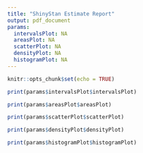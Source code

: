 ```yaml
---
title: "ShinyStan Estimate Report"
output: pdf_document
params:
  intervalsPlot: NA
  areasPlot: NA
  scatterPlot: NA
  densityPlot: NA
  histogramPlot: NA
---
```


```r
knitr::opts_chunk$set(echo = TRUE)
```

```r
print(params$intervalsPlot$intervalsPlot)
```

```r
print(params$areasPlot$areasPlot)
```

```r
print(params$scatterPlot$scatterPlot)
```

```r
print(params$densityPlot$densityPlot)
```

```r
print(params$histogramPlot$histogramPlot)
```


<!-- ![](./wide_ensemble.png) -->

<!-- ![](./stan_logo.png) -->



